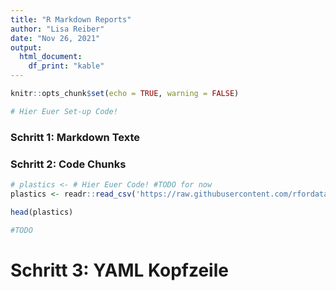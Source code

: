 ```yaml
---
title: "R Markdown Reports"
author: "Lisa Reiber"
date: "Nov 26, 2021"
output:
  html_document:
    df_print: "kable"
---
```


```r
knitr::opts_chunk$set(echo = TRUE, warning = FALSE)

# Hier Euer Set-up Code!
```

### Schritt 1: Markdown Texte

<!-- Stellt euch vor, ihr beginnt eine neue Analyse. Bevor ihr mit dem Code loslegt, bietet es sich an, das Projekt und das Ziel kurz zu beschreiben. Füge also unter diesem Kommentar eine Art Einleitung für dein Projekt ein. Nutze dafür die verschiedenen Wege, den Text mithilfe von Markdown zu formatieren. Wenn du dieses Dokument knittest, kannst du deinen Fortschritt überprüfen. Beispiel Formatierungen: Überschriften, fett, kursiv, Listen, Links. Du kannst auch gerne die vorhandenen Überschriften verändern, sodass aus diesem Dokument dein eigender Report wird. -->

### Schritt 2: Code Chunks

<!-- Als nächstes ladet Ihr den Datensatz `plastics`, den Ihr inzwischen schon gut kennt. Nutze dafür deinen Code aus vorherigen Sessions. -->

```r
# plastics <- # Hier Euer Code! #TODO for now
plastics <- readr::read_csv('https://raw.githubusercontent.com/rfordatascience/tidytuesday/master/data/2021/2021-01-26/plastics.csv')
```


<!-- die nächsten Code Chunk geben verschiedene Outputs deines Datensatzes aus. Probiere dich nun in den Code Chunk Optionen aus, die du diese Woche kennengelernt hast. Was passiert, wenn du eval = FALSE setzt? was wenn du show = FALSE setzt? Eine Übersicht zu den Code Chunks findest du hier #TODO. Jetzt kannst du entscheiden. Möchtest du, dass deine Code Chunks mit in dem Report angezeigt werden, oder sollen lieber nur die Ergebnisse und deine Beschreibungen dazu zu sehen sein? Probiere beides aus und entscheide was dir besser gefällt. -->


```r
head(plastics)
```


```r
#TODO
```

# Schritt 3: YAML Kopfzeile
<!--

Nun ist es an der Zeit sich über den Output Gedanken zu machen. Dafür bietet sich die YAML Kopfzeile an.
- Ändere das Format des Outputs von PDF zu Word und schließlich zu html.
- Ändere die definierte Autorin
- Ändere die Darstellung von Tabellen mit der Option df_print: "paged", probiere es danach mit df_print: "kable". Schaue dir jeweils den Tabellen Output an: Was gefällt dir besser?
- Pro: schaffst du es das aktuelle Datum einzufügen?
- Setze deinen eigenen Titel
- Füge ein Inhaltsverzeichnis ein mithilfe der `toc: TRUE` Option
- Pro: schaffst du es, das Inhaltsverzeichnis an der Seite schweben zu lassen? (klappt nur, wenn der Output "html_document" ist) 

-->
